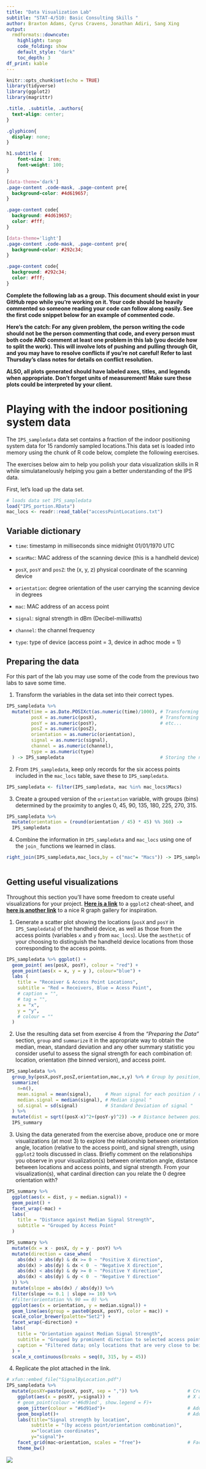 ---
title: "Data Visualization Lab"
subtitle: "STAT-4/510: Basic Consulting Skills "
author: Braxton Adams, Cyrus Cravens, Jonathan Adiri, Sang Xing
output: 
  rmdformats::downcute:
    highlight: tango
    code_folding: show  
    default_style: "dark"
    toc_depth: 3
df_print: kable   
---

```{r setup, include=FALSE}
knitr::opts_chunk$set(echo = TRUE)
library(tidyverse)
library(ggplot2)
library(magrittr)
```

```{css, echo=FALSE}
.title, .subtitle, .authors{
  text-align: center;
}

.glyphicon{
  display: none;
}

h1.subtitle {
    font-size: 1rem;
    font-weight: 100;
}

[data-theme='dark']
.page-content .code-mask, .page-content pre{
  background-color: #4d619657;
}

.page-content code{
  background: #4d619657;
  color: #fff;
}

[data-theme='light']
.page-content .code-mask, .page-content pre{
  background-color: #292c34;
}

.page-content code{
  background: #292c34;
  color: #fff;
}
```

**Complete the following lab as a group. This document should exist in your GitHub repo while you're working on it. Your code should be heavily commented so someone reading your code can follow along easily. See the first code snippet below for an example of commented code.**

**Here's the catch: For any given problem, the person writing the code should not be the person commenting that code, and every person must both code AND comment at least one problem in this lab (you decide how to split the work). This will involve lots of pushing and pulling through Git, and you may have to resolve conflicts if you're not careful! Refer to last Thursday's class notes for details on conflict resolution.**

**ALSO, all plots generated should have labeled axes, titles, and legends when appropriate. Don't forget units of measurement! Make sure these plots could be interpreted by your client.**


# Playing with the indoor positioning system data

The `IPS_sampledata` data set contains a fraction of the indoor positioning system data for 15 randomly sampled locations.This data set is loaded into memory using the chunk of R code below, complete the following exercises. 

The exercises below aim to help you polish your data visualization skills in R while simulatanelously helping you gain a better understanding of the IPS data.

First, let's load up the data set.

```{r eval=TRUE, echo=TRUE, message=FALSE}
# loads data set IPS_sampledata
load("IPS_portion.RData")
mac_locs <- readr::read_table("accessPointLocations.txt")
```

## Variable dictionary

- `time`: timestamp in milliseconds since midnight 01/01/1970 UTC

- `scanMac`: MAC address of the scanning device (this is a handheld device)

- `posX`, `posY` and `posZ`: the (x, y, z) physical coordinate of the scanning device

- `orientation`: degree orientation of the user carrying the scanning device in degrees

- `mac`: MAC address of an access point

- `signal`: signal strength in dBm (Decibel-milliwatts)

- `channel`: the channel frequency

- `type`: type of device (access point = 3, device in adhoc mode = 1)

## Preparing the data

For this part of the lab you may use some of the code from the previous two labs to save some time.

1. Transform the variables in the data set into their correct types.

```{r transform_vars}
IPS_sampledata %>% 
  mutate(time = as.Date.POSIXct(as.numeric(time)/1000), # Transforming the time variable from char to numeric and scaling by 1000
         posX = as.numeric(posX),                       # Transforming the pos X variable from char to numeric
         posY = as.numeric(posY),                       # etc...
         posZ = as.numeric(posZ),
         orientation = as.numeric(orientation),
         signal = as.numeric(signal),
         channel = as.numeric(channel),
         type = as.numeric(type)
  ) -> IPS_sampledata                                   # Storing the new data frame into IPS_sampledata

```


2. From `IPS_sampledata`, keep only records for the six access points included in the `mac_locs` table, save these to `IPS_sampledata`.

```{r filter_by_macs}
IPS_sampledata <- filter(IPS_sampledata, mac %in% mac_locs$Macs)
```

3. Create a grouped version of the `orientation` variable, with groups (bins) determined by the proximity to angles 0, 45, 90, 135, 180, 225, 270, 315.

```{r bin_orientation}
IPS_sampledata %>% 
  mutate(orientation = (round(orientation / 45) * 45) %% 360) ->
  IPS_sampledata
```


4. Combine the information in `IPS_sampledata` and `mac_locs` using one of the `join_` functions we learned in class.

```{r mac_joins}
right_join(IPS_sampledata,mac_locs,by = c("mac"= "Macs")) -> IPS_sampledata # Join by MAC address
                                                                            # right_join has the added benefit of performing part 2
```


## Getting useful visualizations

Throughout this section you'll have some freedom to create useful visualizations for your project.  [**Here is a link**](https://github.com/rstudio/cheatsheets/blob/main/data-visualization-2.1.pdf) to a `ggplot2` cheat-sheet, and [**here is another link**](https://r-graph-gallery.com/index.html) to a nice R graph gallery for inspiration.

1. Generate a scatter plot showing the locations (`posX` and `posY` in `IPS_Sampledata`) of the handheld device, as well as those from the access points (variables `x` and `y` from `mac_locs`).   Use the `aesthetic` of your choosing to distinguish the handheld device locations from those corresponding to the access points.

```{r loc_scatter}
IPS_sampledata %>% ggplot() +
  geom_point( aes(posX, posY), colour = "red") +
  geom_point(aes(x = x, y = y ), colour="blue") +
  labs (
    title = "Receiver & Access Point Locations",
    subtitle = "Red = Receivers, Blue = Acess Point",
    # caption = "",
    # tag = "",
    x = "x",
    y = "y",
    # colour = ""
  )
```


2. Use the resulting data set from exercise 4 from the *"Preparing the Data"* section, `group` and `summarize` it in the appropriate way to obtain the median, mean, standard deviation and any other summary statistic you consider useful to assess the signal strength for each combination of:  location, orientation (the binned version), and access point.

```{r summary_by_combo}
IPS_sampledata %>%  
  group_by(posX,posY,posZ,orientation,mac,x,y) %>% # Group by position, orientation, and mac address. Additional "group_by" variables included so that they are not dropped by summarize.
  summarize(
    n=n(),
    mean.signal = mean(signal),     # Mean signal for each position / orientation / mac combination
    median.signal = median(signal), # Median signal "
    sd.signal = sd(signal)          # Standard Deviation of signal " 
  ) %>%
  mutate(dist = sqrt((posX-x)^2+(posY-y)^2)) -> # Distance between position and access point
  IPS_summary
```


3. Using the data generated from the exercise above, produce one or more visualizations (at most 3) to explore the relationship between  orientation angle, location (relative to the access point), and signal strength, using `ggplot2` tools discussed in class. Briefly comment on the relationships you observe in your visualization(s) between orientation angle, distance between locations and access points, and signal strength. From your visualization(s), what cardinal direction can you relate the 0 degree orientation with?

```{r cool_dat_vis}
IPS_summary %>%
  ggplot(aes(x = dist, y = median.signal)) +
  geom_point() +
  facet_wrap(~mac) + 
  labs(
    title = "Distance against Median Signal Strength",
    subtitle = "Grouped by Access Point"
  )

IPS_summary %>%
  mutate(dx = x - posX, dy = y - posY) %>%
  mutate(direction = case_when(
    abs(dx) > abs(dy) & dx >= 0 ~ "Positive X direction",
    abs(dx) > abs(dy) & dx < 0  ~ "Negative X direction",
    abs(dx) < abs(dy) & dy >= 0 ~ "Positive Y direction",
    abs(dx) < abs(dy) & dy < 0  ~ "Negative Y direction"
  )) %>%
  mutate(slope = abs(dx) / abs(dy)) %>%
  filter(slope <= 0.1 | slope >= 10) %>%
  #filter(orientation %% 90 == 0) %>%
  ggplot(aes(x = orientation, y = median.signal)) +
  geom_line(aes(group = paste0(posX, posY), color = mac)) + 
  scale_color_brewer(palette="Set2") +
  facet_wrap(~direction) + 
  labs(
    title = "Orientation against Median Signal Strength",
    subtitle = "Grouped by prominent direction to selected access point.",
    caption = "Filtered data; only locations that are very close to being directly \nNorth, East, South, or West of the access point are displayed."  
  ) +
  scale_x_continuous(breaks = seq(0, 315, by = 45))
```

4. Replicate the plot attached in the link.

```{r rep_figure, fig.width=20, eval=FALSE}
# xfun::embed_file("SignalByLocation.pdf")
IPS_sampledata %>%
  mutate(posXY=paste(posX, posY, sep = ",")) %>%                  # Create a new variable to uniquely identify each location.
    ggplot(aes(x = posXY, y=signal)) +                            # X axis for location, Y axis for signal strength
    # geom_point(colour ='#6d91ed', show.legend = F)+             
    geom_jitter(colour = "#6d91ed")+                              # Add each signal strength point; use geom_jitter to avoid the points overlapping.
    geom_boxplot()+                                               # Add boxplot for each position
    labs(title="Signal strength by location", 
         subtitle = "(by access point/orientation combination)",
         x="location coordinates",
         y="signal")+
    facet_grid(mac~orientation, scales = "free")+                 # Facet with orientations on the "U" axis and mac addresses on the "V" axis
    theme_bw()
```

![](rep_figure.png)

